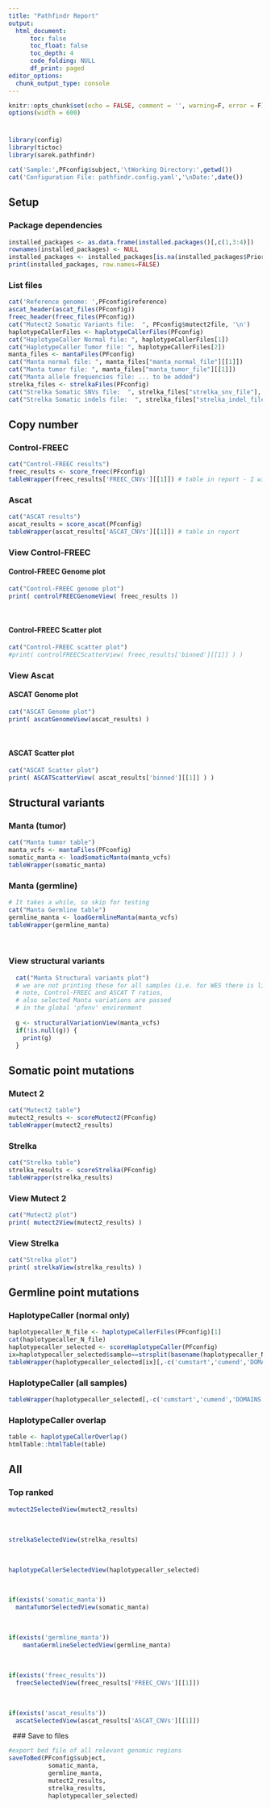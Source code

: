 ```yaml
---
title: "Pathfindr Report"
output:
  html_document:
      toc: false
      toc_float: false
      toc_depth: 4
      code_folding: NULL
      df_print: paged
editor_options:
  chunk_output_type: console
---
```

<!-- CSS style for left alignment and for tables to look ok: -->
<style>
  body {
    position: absolute;
    left: 42px;
  }
  .main-container {max-width: none !important;}
  table, td, th {
    font-size: 11px;
    border: none;
    padding-left: 1em;
    padding-right: 1em;
    min-width: 100%;
    word-wrap: break-word;
    max-width: 240px;
    margin-left: auto;
    margin-right: auto;
    margin-top: 1em;
    margin-bottom: 1em;
  }
</style>


<!-- Markdown setup -->
```r
knitr::opts_chunk$set(echo = FALSE, comment = '', warning=F, error = F)
options(width = 600)
```
# {.tabset .tabset-pills}

```r
library(config)
library(tictoc)
library(sarek.pathfindr)

cat('Sample:',PFconfig$subject,'\tWorking Directory:',getwd())
cat('Configuration File: pathfindr.config.yaml','\nDate:',date())
```

## Setup {.tabset}

### Package dependencies
```r
installed_packages <- as.data.frame(installed.packages()[,c(1,3:4)])
rownames(installed_packages) <- NULL
installed_packages <- installed_packages[is.na(installed_packages$Priority),1:2,drop=FALSE]
print(installed_packages, row.names=FALSE)
```
### List files {.active}
<!-- First, make a list of files to read and visualize -->
```r
cat('Reference genome: ',PFconfig$reference)
ascat_header(ascat_files(PFconfig))
freec_header(freec_files(PFconfig))
cat("Mutect2 Somatic Variants file:  ", PFconfig$mutect2file, '\n')
haplotypeCallerFiles <- haplotypeCallerFiles(PFconfig)
cat("HaplotypeCaller Normal file: ", haplotypeCallerFiles[1])
cat("HaplotypeCaller Tumor file: ", haplotypeCallerFiles[2])
manta_files <- mantaFiles(PFconfig)
cat("Manta normal file: ", manta_files["manta_normal_file"][[1]])
cat("Manta tumor file: ", manta_files["manta_tumor_file"][[1]])
cat("Manta allele frequencies file: ... to be added")
strelka_files <- strelkaFiles(PFconfig)
cat("Strelka Somatic SNVs file:  ", strelka_files["strelka_snv_file"], '\n')
cat("Strelka Somatic indels file:  ", strelka_files["strelka_indel_file"], '\n')
```


## Copy number {.tabset}

### Control-FREEC
<!-- Read Control Freec copy number data -->
```r
cat("Control-FREEC results")
freec_results <- score_freec(PFconfig)
tableWrapper(freec_results['FREEC_CNVs'][[1]]) # table in report - I will learn tuples in R one day
```

### Ascat
<!-- Read ASCAT copy number data -->
```r
cat("ASCAT results")
ascat_results = score_ascat(PFconfig)
tableWrapper(ascat_results['ASCAT_CNVs'][[1]]) # table in report
```

### View Control-FREEC

#### Control-FREEC Genome plot
```r
cat("Control-FREEC genome plot")
print( controlFREECGenomeView( freec_results ))
```

&nbsp;

#### Control-FREEC Scatter plot
<!-- Scatter plot -->
```r
cat("Control-FREEC scatter plot")
#print( controlFREECScatterView( freec_results['binned'][[1]] ) )
```

### View Ascat {.active}

#### ASCAT Genome plot
<!-- Plot ASCAT tumor copy number log ratio, tBAF and nBAF -->
```r
cat("ASCAT Genome plot")
print( ascatGenomeView(ascat_results) )
```

&nbsp;

#### ASCAT Scatter plot
```r
cat("ASCAT Scatter plot")
print( ASCATScatterView( ascat_results['binned'][[1]] ) )
```

## Structural variants {.tabset}

<!-- Read the tumor structural variant data -->
### Manta (tumor)
```r
cat("Manta tumor table")
manta_vcfs <- mantaFiles(PFconfig)
somatic_manta <- loadSomaticManta(manta_vcfs)
tableWrapper(somatic_manta)
```
### Manta (germline)
```r
# It takes a while, so skip for testing
cat("Manta Germline table")
germline_manta <- loadGermlineManta(manta_vcfs)
tableWrapper(germline_manta)
```

&nbsp;

### View structural variants {.active}
```r
  cat("Manta Structural variants plot")
  # we are not printing these for all samples (i.e. for WES there is little point to do so)
  # note, Control-FREEC and ASCAT T ratios,
  # also selected Manta variations are passed
  # in the global 'pfenv' environment
  
  g <- structuralVariationView(manta_vcfs)
  if(!is.null(g)) {
    print(g)
  }
```

## Somatic point mutations {.tabset .active}

### Mutect 2
```r
cat("Mutect2 table")
mutect2_results <- scoreMutect2(PFconfig)
tableWrapper(mutect2_results)
```
### Strelka
```r
cat("Strelka table")
strelka_results <- scoreStrelka(PFconfig)
tableWrapper(strelka_results)
```

### View Mutect 2
```r
cat("Mutect2 plot")
print( mutect2View(mutect2_results) )
```

### View Strelka {.active}
```r
cat("Strelka plot")
print( strelkaView(strelka_results) )
```

## Germline point mutations {.tabset}

### HaplotypeCaller (normal only)
<!-- Read annotated small variant data (Haplotype caller, both normal and tumor) -->
```r
haplotypecaller_N_file <- haplotypeCallerFiles(PFconfig)[1]
cat(haplotypecaller_N_file)
haplotypecaller_selected <- scoreHaplotypeCaller(PFconfig)
ix=haplotypecaller_selected$sample==strsplit(basename(haplotypecaller_N_file),'[.]')[[1]][1] # first file is the normal
tableWrapper(haplotypecaller_selected[ix][,-c('cumstart','cumend','DOMAINS')])
```

### HaplotypeCaller (all samples)
```r
tableWrapper(haplotypecaller_selected[,-c('cumstart','cumend','DOMAINS')][rank_score>3])
```

### HaplotypeCaller overlap
```r
table <- haplotypeCallerOverlap()
htmlTable::htmlTable(table)
```

## All {.tabset}

### Top ranked {.active}
```r
mutect2SelectedView(mutect2_results) 
```
&nbsp;
```r
strelkaSelectedView(strelka_results) 
```
&nbsp;
```r
haplotypeCallerSelectedView(haplotypecaller_selected)
```
&nbsp;
```r
if(exists('somatic_manta'))
  mantaTumorSelectedView(somatic_manta)
```
&nbsp;
```r
if(exists('germline_manta'))
    mantaGermlineSelectedView(germline_manta)
```
&nbsp;
```r
if(exists('freec_results'))
  freecSelectedView(freec_results['FREEC_CNVs'][[1]])
```
&nbsp;
```r
if(exists('ascat_results'))
  ascatSelectedView(ascat_results['ASCAT_CNVs'][[1]])
```
&nbsp;
### Save to files
```r
#export bed file of all relevant genomic regions
saveToBed(PFconfig$subject,
           somatic_manta,
           germline_manta,
           mutect2_results,
           strelka_results,
           haplotypecaller_selected)
```
<!-- ## Chromosomes {.tabset} -->
<!-- ### 1 -->
<!-- ### 2 -->
<!-- ### 3 -->
<!-- ### 4 -->
<!-- ### 5 -->
<!-- ### 6 -->
<!-- ### 7 -->
<!-- ### 8 -->
<!-- ### 9 -->
<!-- ### 10 -->
<!-- ### 11 -->
<!-- ### 12 -->
<!-- ### 13 -->
<!-- ### 14 -->
<!-- ### 15 -->
<!-- ### 16 -->
<!-- ### 17 -->
<!-- ### 18 -->
<!-- ### 19 -->
<!-- ### 20 -->
<!-- ### 21 -->
<!-- ### 22 -->
<!-- ### X -->
<!-- ### Y -->
